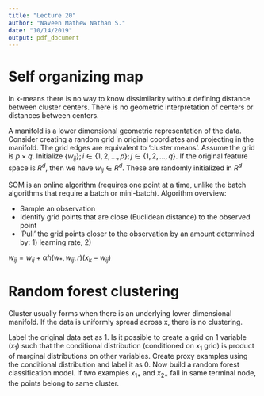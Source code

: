 ```yaml
---
title: "Lecture 20"
author: "Naveen Mathew Nathan S."
date: "10/14/2019"
output: pdf_document
---
```


# Self organizing map

In k-means there is no way to know dissimilarity without defining distance between cluster centers. There is no geometric interpretation of centers or distances between centers.

A manifold is a lower dimensional geometric representation of the data. Consider creating a random grid in original coordiates and projecting in the manifold. The grid edges are equivalent to 'cluster means'. Assume the grid is $p \times q$. Initialize $\{w_{ij}\}; i\in \{1, 2, ..., p\}; j\in \{1, 2, ..., q\}$. If the original feature space is $R^d$, then we have $w_{ij} \in R^d$. These are randomly initialized in $R^d$

SOM is an online algorithm (requires one point at a time, unlike the batch algorithms that require a batch or mini-batch). Algorithm overview:

- Sample an observation
- Identify grid points that are close (Euclidean distance) to the observed point
- 'Pull' the grid points closer to the observation by an amount determined by: 1) learning rate, 2)

$w_{ij} = w_{ij} + \alpha h(w_*,w_{ij},r)(x_k - w_{ij})$

# Random forest clustering

Cluster usually forms when there is an underlying lower dimensional manifold. If the data is uniformly spread across x, there is no clustering.

Label the original data set as 1. Is it possible to create a grid on 1 variable ($x_1$) such that the conditional distribution (conditioned on $x_1$ grid) is product of marginal distributions on other variables. Create proxy examples using the conditional distribution and label it as 0. Now build a random forest classification model. If two examples $x_{1*}$ and $x_{2*}$ fall in same terminal node, the points belong to same cluster.